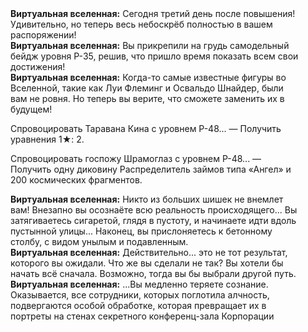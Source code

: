{{Диалог Начало}}
:'''Виртуальная вселенная:''' Сегодня третий день после повышения! Удивительно, но теперь весь небоскрёб полностью в вашем распоряжении!
:'''Виртуальная вселенная:''' Вы прикрепили на грудь самодельный бейдж уровня P-35, решив, что пришло время показать всем свои достижения!
:'''Виртуальная вселенная:''' Когда-то самые известные фигуры во Вселенной, такие как Луи Флеминг и Освальдо Шнайдер, были вам не ровня. Но теперь вы верите, что сможете заменить их в будущем!
:{{Диалог|Звезда}} Спровоцировать Таравана Кина с уровнем Р-48... &mdash; Получить уравнения 1★: 2.
:{{Диалог|Звезда}} Спровоцировать госпожу Шрамоглаз с уровнем Р-48... &mdash; Получить одну диковину Распределитель займов типа «Ангел» и 200 космических фрагментов.
:{{SU Special Dialogue|Небытие|Пустота накрывает вас|Вы получили неограниченную власть, но остались с пустыми руками! Потерять все космические фрагменты и получать случайные благословения, пока не будут расширены все уравнения.}}
:'''Виртуальная вселенная:''' Никто из больших шишек не внемлет вам! Внезапно вы осознаёте всю реальность происходящего... Вы затягиваетесь сигаретой, глядя в пустоту, и начинаете идти вдоль пустынной улицы... Наконец, вы прислоняетесь к бетонному столбу, с видом унылым и подавленным.
:'''Виртуальная вселенная:''' Действительно... это не тот результат, которого вы ожидали. Что же вы сделали не так? Вы хотели бы начать всё сначала. Возможно, тогда вы бы выбрали другой путь.
:'''Виртуальная вселенная:''' ...Вы медленно теряете сознание. Оказывается, все сотрудники, которых поглотила алчность, подвергаются особой обработке, которая превращает их в портреты на стенах секретного конференц-зала Корпорации
{{Диалог Конец}}